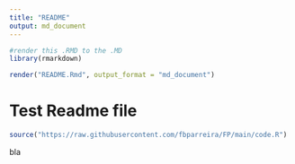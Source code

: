 ```yaml
---
title: "README"
output: md_document
---
```



```r
#render this .RMD to the .MD
library(rmarkdown)

render("README.Rmd", output_format = "md_document")
```



# Test Readme file



```r
source("https://raw.githubusercontent.com/fbparreira/FP/main/code.R")
```



bla